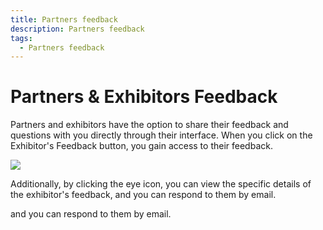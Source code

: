 ```yaml
---
title: Partners feedback
description: Partners feedback
tags:
  - Partners feedback
---
```


# **Partners & Exhibitors Feedback**

Partners and exhibitors have the option to share their feedback and questions with you directly through their interface. When you click on the Exhibitor's Feedback button, you gain access to their feedback. 

 ![](/img/Marvaimages/Documentationpartnersfeedbacka.jpg)

Additionally, by clicking the eye icon, you can view the specific details of the exhibitor's feedback, and  you can respond to them by email.

 

and you can respond to them by email.
